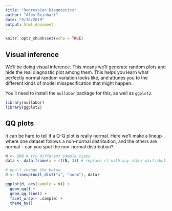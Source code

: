 ```yaml
---
title: "Regression Diagnostics"
author: "Alex Reinhart"
date: "9/13/2019"
output: html_document
---
```


```r
knitr::opts_chunk$set(echo = TRUE)
```

## Visual inference

We'll be doing visual inference. This means we'll generate random plots and hide the real diagnostic plot among them. This helps you learn what perfectly normal random variation looks like, and attunes you to the different kinds of model misspecification that might happen.

You'll need to install the `nullabor` package for this, as well as `ggplot2`.

```r
library(nullabor)
library(ggplot2)
```

## QQ plots

It can be hard to tell if a Q-Q plot is really normal. Here we'll make a lineup where one dataset follows a non-normal distribution, and the others are normal -- can you spot the non-normal distribution?

```r
N <- 200 # try different sample sizes
data <- data.frame(x = rt(N, 3)) # replace rt with any other distribution

# don't change the below
d <- lineup(null_dist("x", "norm"), data)

ggplot(d, aes(sample = x)) + 
  geom_qq() +
  geom_qq_line() +
  facet_wrap(~ .sample) +
  theme_bw()
```
